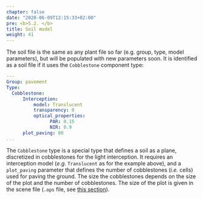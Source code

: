 ```yaml
---
chapter: false
date: "2020-06-09T12:15:33+02:00"
pre: <b>5.2. </b>
title: Soil model
weight: 41
---
```


The soil file is the same as any plant file so far (e.g. group, type, model parameters), but will be populated with new parameters soon. It is identified as a soil file if it uses the `Cobblestone` component type:

```YAML
---
Group: pavement
Type:
  Cobblestone:
      Interception:
          model: Translucent
          transparency: 0
          optical_properties:
                PAR: 0.15
                NIR: 0.9
      plot_paving: 80
...

```

The `Cobblestone` type is a special type that defines a soil as a plane, discretized in cobblestones for the light interception. It requires an interception model (*e.g.* `Translucent` as for the example above), and a `plot_paving` parameter that defines the number of cobblestones (*i.e.* cells) used for paving the ground. The size the cobblestones depends on the size of the plot and the number of cobblestones. The size of the plot is given in the scene file (`.ops` file, see [this section](../../4-scene/1-ops/)).   

